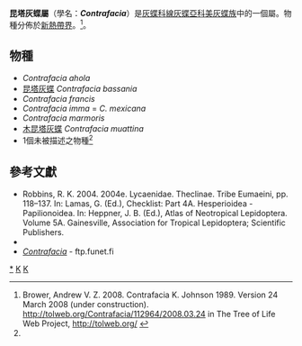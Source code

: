 {{NoteTA|G1=Butterfly}}
{{Automatic taxobox
| taxon = Contrafacia
| image = 
| image_caption = 
| authority = Johnson, 1989
| type_species = ''Contrafacia mexicana''
| type_species_authority = Johnson, 1989
| subdivision_ranks = 物種
| subdivision =
共7種，詳閱正文。
| synonyms = 
* ''Orcya'' <small>Johnson, 1990</small>
}}

'''昆塔灰蝶屬'''（學名：'''''Contrafacia'''''）是[[灰蝶科|灰蝶科]][[線灰蝶亞科|線灰蝶亞科]][[美灰蝶族|美灰蝶族]]中的一個屬。物種分佈於[[新熱帶界|新熱帶界]]。<ref name=tol>Brower, Andrew V. Z. 2008. Contrafacia K. Johnson 1989. Version 24 March 2008 (under construction). http://tolweb.org/Contrafacia/112964/2008.03.24 {{Wayback|url=http://tolweb.org/Contrafacia/112964/2008.03.24 |date=20160724001205 }} in The Tree of Life Web Project, http://tolweb.org/ {{Wayback|url=http://tolweb.org/ |date=20110515100516 }} {{en}}</ref>。

== 物種 ==
* ''Contrafacia ahola''
* [[昆塔灰蝶|昆塔灰蝶]] ''Contrafacia bassania''
* ''Contrafacia francis''
* ''Contrafacia imma'' = ''C. mexicana''
* ''Contrafacia marmoris''
* [[木昆塔灰蝶|木昆塔灰蝶]] ''Contrafacia muattina''
* 1個未被描述之物種<ref name=tol/>
<!--
== 圖集 ==
<gallery>
</gallery>
-->

== 參考文獻 ==
{{Reflist}}
* Robbins, R. K. 2004. 2004e. Lycaenidae. Theclinae. Tribe Eumaeini, pp. 118–137. In: Lamas, G. (Ed.), Checklist: Part 4A. Hesperioidea - Papilionoidea. In: Heppner, J. B. (Ed.), Atlas of Neotropical Lepidoptera. Volume 5A. Gainesville, Association for Tropical Lepidoptera; Scientific Publishers.
* {{Cite book | author = 寿建新 周尧 李宇飞 | title = 世界蝴蝶分類名錄 | location = 中國 | publisher = 陝西科學技術出版社 | date = 2006-04-01 | ISBN = 9787536936768 | language= zh-hans }}
* [http://ftp.funet.fi/pub/sci/bio/life/insecta/lepidoptera/ditrysia/papilionoidea/lycaenidae/theclinae/contrafacia ''Contrafacia''] {{Wayback|url=http://ftp.funet.fi/pub/sci/bio/life/insecta/lepidoptera/ditrysia/papilionoidea/lycaenidae/theclinae/contrafacia |date=20161220154938 }} - ftp.funet.fi

{{Commons category| Contrafacia}}
{{Taxonbar}}

{{線灰蝶亞科}}

[[Category:昆塔灰蝶屬|*]]
[[Category:美灰蝶族|K]]
[[Category:1989年描述的分类群|K]]